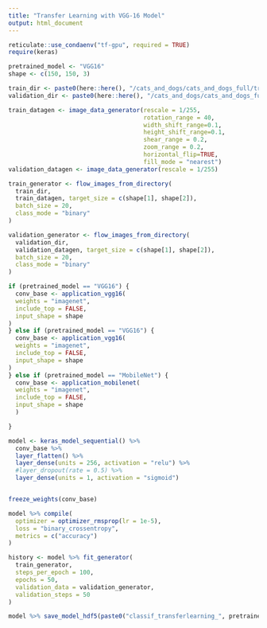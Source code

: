 ```yaml
---
title: "Transfer Learning with VGG-16 Model"
output: html_document
---
```



```r
reticulate::use_condaenv("tf-gpu", required = TRUE)
require(keras)
```

```r
pretrained_model <- "VGG16"
shape <- c(150, 150, 3)
```


```r

train_dir <- paste0(here::here(), "/cats_and_dogs/cats_and_dogs_full/train")
validation_dir <- paste0(here::here(), "/cats_and_dogs/cats_and_dogs_full/validation")

train_datagen <- image_data_generator(rescale = 1/255,
                                      rotation_range = 40,
                                      width_shift_range=0.1,
                                      height_shift_range=0.1,
                                      shear_range = 0.2,
                                      zoom_range = 0.2,
                                      horizontal_flip=TRUE,
                                      fill_mode = "nearest")
validation_datagen <- image_data_generator(rescale = 1/255)

train_generator <- flow_images_from_directory(
  train_dir,
  train_datagen, target_size = c(shape[1], shape[2]),
  batch_size = 20,
  class_mode = "binary"
)

validation_generator <- flow_images_from_directory(
  validation_dir,
  validation_datagen, target_size = c(shape[1], shape[2]),
  batch_size = 20,
  class_mode = "binary"
)
```

```r
if (pretrained_model == "VGG16") {
  conv_base <- application_vgg16(
  weights = "imagenet",
  include_top = FALSE,
  input_shape = shape 
)
} else if (pretrained_model == "VGG16") {
  conv_base <- application_vgg16(
  weights = "imagenet",
  include_top = FALSE,
  input_shape = shape 
)
} else if (pretrained_model == "MobileNet") {
  conv_base <- application_mobilenet(
  weights = "imagenet",
  include_top = FALSE,
  input_shape = shape 
  )

}

```

```r
model <- keras_model_sequential() %>%
  conv_base %>%
  layer_flatten() %>%
  layer_dense(units = 256, activation = "relu") %>%
  #layer_dropout(rate = 0.5) %>%
  layer_dense(units = 1, activation = "sigmoid")


freeze_weights(conv_base)
```

```r
model %>% compile(
  optimizer = optimizer_rmsprop(lr = 1e-5),
  loss = "binary_crossentropy",
  metrics = c("accuracy")
)
```

```r
history <- model %>% fit_generator(
  train_generator,
  steps_per_epoch = 100,
  epochs = 50,
  validation_data = validation_generator,
  validation_steps = 50
)
```

```r
model %>% save_model_hdf5(paste0("classif_transferlearning_", pretrained_model, ".h5"))
```

